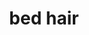 ---
layout: '@layouts/ProjectDetails.astro'
title: bed hair
slug: bed-hair
description:

# Status
# -------------------
type: open-source
status: released
releaseDate: "2022-03-17"
artwork: true
# order:

# Project
# -------------------
project: single
artist: ghstng
featured: []
team: ['ghstng', 'Tym Clark']

# Progress
# -------------------
progress:
  songwriting:
    lyrics: ['ghstng']
    melody: ['ghstng']
  vocals:
    lead: ['ghstng']
    background: ['ghstng']
  production: 
    producer: ['ghstng','Tym Clark']
    electricGuitar: ['Tym Clark']
  engineering:
    mix: ['ghstng']
    master: ['ghstng']

# Audio
# -------------------
# songs:
#   - name: 
#     artist: 
#     file: 
#     date: 

# Files
# -------------------
filesProjecturl: 
files:
  - name: Final
    date: 
    url: https://drive.google.com/drive/folders/1XQUlrnhvLRHQta7cMr9uly_aEfM0tWjg?usp=sharing
    type: stems

# Media
# -------------------
# media:
#   - name: 
#     date: 
#     url: 
#     type:

# Release
# -------------------
spotifyUri: "69lyH09ICTQ6Z7joDsXjzl"
spotify: "https://open.spotify.com/track/69lyH09ICTQ6Z7joDsXjzl?si=bbf387110edd46d6"
appleMusic: "https://music.apple.com/us/album/bed-hair/1614954659?i=1614954660"
youtubeMusic: "https://music.youtube.com/watch?v=o-jbn4ntxZo&feature=share"
# pandora:
# tidal:
# soundcloud:
# iHeartRadio:
# Release
---
